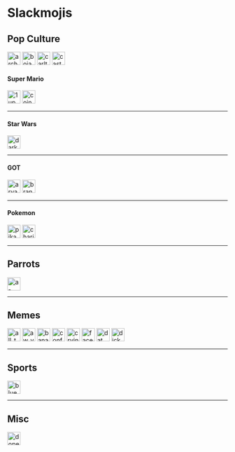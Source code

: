 
# Slackmojis

## Pop Culture
<div class="container"> 
<img alt="archer" height='30' width='auto' src='./archer.png'/>
<img alt="bojack" height='30' width='auto' src='./bojack.jpg'/>
<img alt="carlton" height='30' width='auto' src='./carlton.gif'/>
<img alt="castaway" height='30' width='auto' src='./castaway.jpeg'/>
</div>

#### Super Mario
<div class="container"> 

<img alt="1up" height='30' width='auto' src='./1up.png'/>
<img alt="coin" height='30' width='auto' src='./coin.gif'/>
</div>

---

#### Star Wars
<div class="container"> 

<img alt="darkside" height='30' width='auto' src='./darkside.png'/>
</div>

---

#### GOT

<div class="container"> 
<img alt="arya" height='30' width='auto' src='./arya.png'/>
<img alt="bran" height='30' width='auto' src='./bran.png'/>
</div>

---

#### Pokemon
<img alt="pikachu" height='30' width='auto' src='./pikachu.png'/>
<img alt="charizard" height='30' width='auto' src='./charizard.png'/>

---

## Parrots
<img alt="a-parrot" height='30' width='auto' src='./a-parrot.gif'/>

---

## Memes

<div class="container"> 
<img alt="all_the_things" height='30' width='auto' src='./all_the_things.jpg'/>
<img alt="aw_yeah" height='30' width='auto' src='./aw_yeah.gif'/>
<img alt="bananadance" height='30' width='auto' src='./bananadance.gif'/>
<img alt="confused_girl" height='30' width='auto' src='./confused_girl.png'/>
<img alt="cryingjordan" height='30' width='auto' src='./cryingjordan.png'/>
<img alt="facepalm" height='30' width='auto' src='./facepalm.png'/>
<img alt="dat_boi" height='30' width='auto' src='./datboi.gif'/>
<img alt="dickbutt" height='30' width='auto' src='./dickbutt.png'/>
</div>

---

## Sports
<img alt="blues" height='30' width='auto' src='./blues.png'/>

---

## Misc
<img alt="dope" height='30' width='auto' src='./dope.gif'/>

